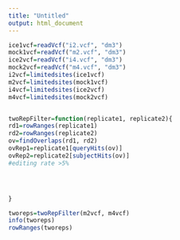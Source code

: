 ```yaml
---
title: "Untitled"
output: html_document
---
```


```r
ice1vcf=readVcf("i2.vcf", "dm3")
mock1vcf=readVcf("m2.vcf", "dm3")
ice2vcf=readVcf("i4.vcf", "dm3")
mock2vcf=readVcf("m4.vcf", "dm3")
i2vcf=limitedsites(ice1vcf)
m2vcf=limitedsites(mock1vcf)
i4vcf=limitedsites(ice2vcf)
m4vcf=limitedsites(mock2vcf)


twoRepFilter=function(replicate1, replicate2){
rd1=rowRanges(replicate1)
rd2=rowRanges(replicate2)
ov=findOverlaps(rd1, rd2)
ovRep1=replicate1[queryHits(ov)]
ovRep2=replicate2[subjectHits(ov)]
#editing rate >5%




}

tworeps=twoRepFilter(m2vcf, m4vcf)
info(tworeps)
rowRanges(tworeps)

```

